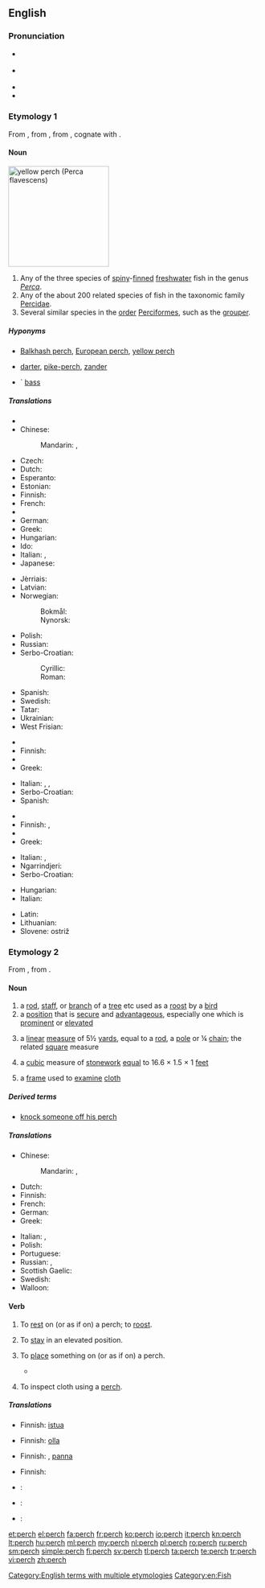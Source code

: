 ==English==

===Pronunciation===
* {{a|UK}} {{IPA|/pɜːtʃ/}}
* {{a|US}} {{IPA|/pɝtʃ/}}
* {{audio|en-us-perch.ogg|Audio (US)}}
* {{rhymes|ɜː(r)tʃ}}

===Etymology 1===
From {{etyl|fr}} {{term|perche|lang=fr}}, from {{etyl|la}} {{term|perca|lang=la}}, from {{etyl|grc}} {{term|πέρκη||perch|tr=perkē|lang=grc}}, cognate with {{term|περκνός||dark-spotted|tr=perknos|lang=grc}}.

====Noun====
[[Image:YellowPerch.jpg|right|thumb|200px|yellow perch (''Perca flavescens'')]]
{{en-noun|es|pl2=perch}}

# Any of the three species of [[spiny]]-[[fin|finned]] [[freshwater]] fish in the genus ''[[Perca]]''.
# Any of the about 200 related species of fish in the taxonomic family [[Percidae]].
# Several similar species in the [[order]] [[Perciformes]], such as the [[grouper]].

=====Hyponyms=====
* {{sense|fish in genus ''Perca''}} [[Balkhash perch]], [[European perch]], [[yellow perch]]
* {{sense|fish in family Percidae}} [[darter]], [[pike-perch]], [[zander]]
* {{sense|fish in order Perciformes}}` [[bass]]

=====Translations=====
{{trans-top|fish of the genus ''Perca''}}
* {{trreq|Armenian}}
* Chinese:
*: Mandarin: {{t|cmn|鱸魚|sc=Hani}}, {{t|cmn|鲈鱼|tr=lúyú|sc=Hani}}
* Czech: {{t+|cs|okoun|m}}
* Dutch: {{t+|nl|baars|m}}
* Esperanto: {{t-|eo|perko}}
* Estonian: {{t+|et|ahven}}
* Finnish: {{t+|fi|ahven}}
* French: {{t+|fr|perche|f}}
* {{trreq|Georgian}}
* German: {{t+|de|Barsch|m}}
* Greek: {{t+|el|πέρκα|f|tr=pérka}}
* Hungarian: {{t+|hu|sügér}}
* Ido: {{t+|io|perko}}
* Italian: {{t-|it|pesce persico|m}},  {{t+|it|perca}}
* Japanese: {{t-|ja|ペルカ|tr=peruka|sc=Jpan}}
{{trans-mid}}
* Jèrriais: {{tø|roa-jer|pèrche|f}}
* Latvian: {{t+|lv|asaris|m}}
* Norwegian:
*: Bokmål: {{t+|no|abbor}}
*: Nynorsk: {{t-|nn|åbor}}
* Polish: {{t+|pl|okoń|m}}
* Russian: {{t+|ru|окунь|m|tr=ókunʹ}}
* Serbo-Croatian:
*: Cyrillic: {{t-|sh|гргеч|m}}
*: Roman: {{t-|sh|grgeč|m}}
* Spanish: {{t-|es|perca|f}}
* Swedish: {{t+|sv|abborre|c}}
* Tatar: {{t+|tt|алабуга|tr=alabuga|sc=Cyrl}}
* Ukrainian: {{t+|uk|окунь|m|tr=ókunʹ|sc=Cyrl}}
* West Frisian: {{t-|fy|bears|c}}
{{trans-bottom}}

{{trans-top|fish in the taxonomic family ''Percidae''}}
* {{trreq|Armenian}}
* Finnish: {{t+|fi|ahven}}
* {{trreq|Georgian}}
* Greek: {{t+|el|πέρκα|f|tr=pérka}}
{{trans-mid}}
* Italian: {{t-|it|luccioperca}},  {{t+|it|sandra}},  {{t+|it|luccio}}
* Serbo-Croatian: {{t-|sh|grgeči|m|p}}
* Spanish: {{t-|es|perca|f}}
{{trans-bottom}}

{{trans-top|fish in the taxonomic order ''Perciformes''}}
* {{trreq|Armenian}}
* Finnish: {{t-|fi|ahvenkala}}, {{t+|fi|ahven}}
* {{trreq|Georgian}}
* Greek: {{t+|el|πέρκα|f|tr=pérka}}
{{trans-mid}}
* Italian: {{t-|it|spigola}},  {{t+|it|branzino}}
* Ngarrindjeri: {{tø|nay|pillulkie}}
* Serbo-Croatian: {{t-|sh|grgečke|f|p}}
{{trans-bottom}}

{{checktrans-top}}
* Hungarian: {{t+|hu|sügér}}
* Italian: {{t-|it|pesce persico}}
{{trans-mid}}
* Latin: {{t-|la|perca}}
* Lithuanian: {{t-|lt|ešerys|m}}
* Slovene: ostriž {{m}}
{{trans-bottom}}

===Etymology 2===
From {{etyl|fr}} {{term|perche|lang=fr}}, from {{etyl|la}} {{term|pertica||staff”, “long pole”, “measuring rod|lang=la}}.

====Noun====
{{en-noun|es|pl2=perch}}

# a [[rod]], [[staff]], or [[branch]] of a [[tree]] etc used as a [[roost]] by a [[bird]]
# a [[position]] that is [[secure]] and [[advantageous]], especially one which is [[prominent]] or [[elevated]]
# {{dated}} a [[linear]] [[measure]] of 5½ [[yard]]s, equal to a [[rod]], a [[pole]] or ¼ [[chain]]; the related [[square]] measure
# a [[cubic]] measure of [[stonework]] [[equal]] to 16.6 × 1.5 × 1 [[feet]]
# {{textiles}} a [[frame]] used to [[examine]] [[cloth]]

=====Derived terms=====
* [[knock someone off his perch]]

=====Translations=====
{{trans-top|rod used by bird}}
* Chinese:
*: Mandarin: {{t|cmn|棲息|sc=Hani}}, {{t|cmn|栖息|tr=qīxī|sc=Hani}}
* Dutch: {{t+|nl|stok|m}}
* Finnish: {{t-|fi|orsi}}
* French: {{t+|fr|perchoir|m}}
* German: {{t-|de|Hühnerstange|f}}
* Greek: {{t+|el|κούρνια|f|tr=koúrnia}}
{{trans-mid}}
* Italian: {{t+|it|pertica|f}},  {{t-|it|trespolo|m}}
* Polish: {{t+|pl|grzęda|f}}
* Portuguese: {{t+|pt|poleiro}}
* Russian: {{t+|ru|насест|m|sc=Cyrl|alt=насе́ст|tr=nasést}}, {{t+|ru|жердь|f|tr=žerdʹ|sc=Cyrl}}
* Scottish Gaelic: {{t-|gd|spiris|f}}
* Swedish: {{t-|sv|sittpinne|c}}
* Walloon: {{t+|wa|djok|m}}
{{trans-bottom}}

====Verb====
{{en-verb|perch|es}}

# {{intransitive}} To [[rest]] on (or as if on) a perch; to [[roost]].
# {{intransitive}} To [[stay]] in an elevated position.
# {{transitive}} To [[place]] something on (or as if on) a perch.
#*{{quote-news
|year=2012
|date=September 7
|author=Dominic Fifield
|title=England start World Cup campaign with five-goal romp against Moldova
|work=The Guardian
|url=http://www.guardian.co.uk/football/2012/sep/07/moldova-england-match-report
|page=
|passage=The most obvious beneficiary of the visitors' superiority was Frank Lampard. By the end of the night he was '''perched''' 13th in the list of England's most prolific goalscorers, having leapfrogged Sir Geoff Hurst to score his 24th and 25th international goals. No other player has managed more than the Chelsea midfielder's 11 in World Cup qualification ties, with this a display to roll back the years. }}
# {{transitive|intransitive|textiles}} To inspect cloth using a [[perch#Noun|perch]].

=====Translations=====
{{trans-top|to rest on a perch}}
* Finnish: [[istua#Finnish|istua]] {{t-|fi|orsi|alt=orrella}}
{{trans-mid}}
{{trans-bottom}}

{{trans-top|to stay in an elevated position}}
* Finnish: [[olla#Finnish|olla]] {{t+|fi|korkea|alt=korkealla}}
{{trans-mid}}
{{trans-bottom}}

{{trans-top|to place something on a perch}}
* Finnish: {{t+|fi|ripustaa}}, [[panna#Finnish|panna]] {{t-|fi|orsi|alt=orrelle}}
{{trans-mid}}
{{trans-bottom}}

{{trans-top|to inspect cloth using a perch}}
* Finnish: {{t+|fi|tarkastaa}}
{{trans-mid}}
{{trans-bottom}}

{{checktrans-top}}
* {{ttbc|el}}: {{t+|el|κουρνιάζω|tr=kourniázo}}
{{trans-mid}}
* {{ttbc|it}}: {{t+|it|appollaiarsi}}
* {{ttbc|roa-jer}}: {{tø|roa-jer|jutchi}}
{{trans-bottom}}

[[Category:English terms with multiple etymologies]]
[[Category:en:Fish]]

[[et:perch]]
[[el:perch]]
[[fa:perch]]
[[fr:perch]]
[[ko:perch]]
[[io:perch]]
[[it:perch]]
[[kn:perch]]
[[lt:perch]]
[[hu:perch]]
[[ml:perch]]
[[my:perch]]
[[nl:perch]]
[[pl:perch]]
[[ro:perch]]
[[ru:perch]]
[[sm:perch]]
[[simple:perch]]
[[fi:perch]]
[[sv:perch]]
[[tl:perch]]
[[ta:perch]]
[[te:perch]]
[[tr:perch]]
[[vi:perch]]
[[zh:perch]]